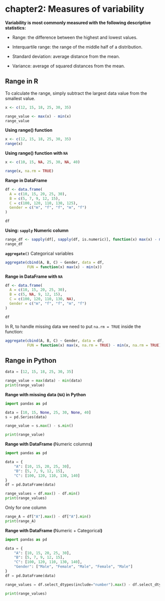 # chapter2: Measures of variability

**Variability is most commonly measured with the following descriptive statistics:**

-   Range: the difference between the highest and lowest values.

-   Interquartile range: the range of the middle half of a distribution.

-   Standard deviation: average distance from the mean.

-   Variance: average of squared distances from the mean.

## Range in R

To calculate the range, simply subtract the largest data value from the smallest value.

```r
x <- c(12, 15, 18, 25, 30, 35)

range_value <- max(x) - min(x)
range_value
```

**Using range() function**

```r
x <- c(12, 15, 18, 25, 30, 35)
range(x)
```

**Using range() function with `NA`**

```r
x <- c(10, 15, NA, 25, 30, NA, 40)

range(x, na.rm = TRUE)
```

**Range in DataFrame**

```r
df <- data.frame(
  A = c(10, 15, 20, 25, 30),
  B = c(5, 7, 9, 12, 15),
  C = c(100, 120, 110, 130, 125),
  Gender = c("m", "f", "f", "m", "f")
)

df
```

**Using: `sapply` Numeric column**

```r
range_df <- sapply(df[, sapply(df, is.numeric)], function(x) max(x) - min(x))
range_df
```

**`aggregate()`** Categorical variables

```r
aggregate(cbind(A, B, C) ~ Gender, data = df,
          FUN = function(x) max(x) - min(x))
```

**Range in DataFrame with `NA`**

```r
df <- data.frame(
  A = c(10, 15, 20, 25, 30),
  B = c(5, NA, 9, 12, 15),
  C = c(100, 120, 110, 130, NA),
  Gender = c("m", "f", "f", "m", "f")
)

df
```

In R, to handle missing data we need to put `na.rm = TRUE` inside the function:

```r
aggregate(cbind(A, B, C) ~ Gender, data = df,
          FUN = function(x) max(x, na.rm = TRUE) - min(x, na.rm = TRUE))
```

## Range in Python

```python
data = [12, 15, 18, 25, 30, 35]

range_value = max(data) - min(data)
print(range_value)
```

**Range with missing data (`NA`) in Python**

```python
import pandas as pd

data = [10, 15, None, 25, 30, None, 40]
s = pd.Series(data)

range_value = s.max() - s.min()

print(range_value)
```

**Range with DataFrame (**Numeric columns**)**

```python
import pandas as pd

data = {
    "A": [10, 15, 20, 25, 30],
    "B": [5, 7, 9, 12, 15],
    "C": [100, 120, 110, 130, 140]
}
df = pd.DataFrame(data)

range_values = df.max() - df.min()
print(range_values)
```

Only for one column

```python
range_A = df["A"].max() - df["A"].min()
print(range_A)
```

**Range with DataFrame (**Numeric + Categorical**)**

```python
import pandas as pd

data = {
    "A": [10, 15, 20, 25, 30],
    "B": [5, 7, 9, 12, 15],
    "C": [100, 120, 110, 130, 140],
    "Gender": ["Male", "Female", "Male", "Female", "Male"]
}
df = pd.DataFrame(data)

range_values = df.select_dtypes(include="number").max() - df.select_dtypes(include="number").min()

print(range_values)
```
